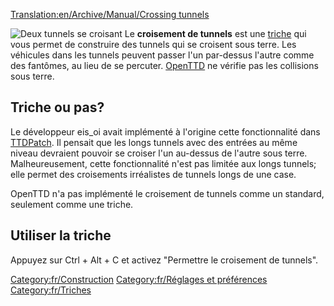 [[Translation:en/Archive/Manual/Crossing tunnels]]

[[File:en/Crossing Tunnels.png|right|frame|Deux tunnels se croisant]]
Le '''croisement de tunnels''' est une [[fr/Manual/Triche|triche]] qui vous permet de construire des tunnels qui se croisent sous terre. Les véhicules dans les tunnels peuvent passer l'un par-dessus l'autre comme des fantômes, au lieu de se percuter. [[fr/Manual/OpenTTD|OpenTTD]] ne vérifie pas les collisions sous terre.

== Triche ou pas? ==
Le développeur eis_oi avait implémenté à l'origine cette fonctionnalité dans [[fr/Archive/OpenTTD/TTDPatch|TTDPatch]]. Il pensait que les longs tunnels avec des entrées au même niveau devraient pouvoir se croiser l'un au-dessus de l'autre sous terre. Malheureusement, cette fonctionnalité n'est pas limitée aux longs tunnels; elle permet des croisements irréalistes de tunnels longs de une case.

OpenTTD n'a pas implémenté le croisement de tunnels comme un standard, seulement comme une triche.

== Utiliser la triche ==
Appuyez sur Ctrl + Alt + C et activez "Permettre le croisement de tunnels".

[[Category:fr/Construction]]
[[Category:fr/Réglages et préférences]]
[[Category:fr/Triches]]